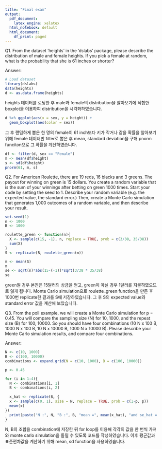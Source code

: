 ```yaml
---
title: "Final exam"
output:
  pdf_document:
    latex_engine: xelatex 
  html_notebook: default
  html_document:
    df_print: paged
---
```


Q1. From the dataset 'heights' in the 'dslabs' package, please describe the distribution of male and female heights. If you pick a female at random, what is the probability that she is 61 inches or shorter?

Answer: 

```r
# Load dataset
library(dslabs)
data(heights)
d <- as.data.frame(heights)
```

heights 데이터를 로딩한 후 male과 female의 distribution을 알아보기에 적합한 boxplot을 이용하여 distribution을 시각화하였습니다.

```r
d %>% ggplot(aes(x = sex, y = height)) +
  geom_boxplot(aes(color = sex))
```

그 후 랜덤하게 뽑은 한 명의 female이 61 inch보다 키가 작거나 같을 확률을 알아보기 위해 female 데이터만 filter로 뽑은 후 mean, standard deviation을 구해 pnorm funciton으로 그 확률을 계산하였습니다. 

```r
df <- filter(d, sex == "Female")
m <- mean(df$height)
s <- sd(df$height)
pnorm(61, m, s)
```


Q2. For American Roulette, there are 19 reds, 16 blacks and 3 greens. The payout for winning on green is 15 dollars. You create a random variable that is the sum of your winnings after betting on green 1000 times. Start your code by setting the seed to 1. Describe your random variable (e.g. the expected value, the standard error.) Then, create a Monte Carlo simulation that generates 1,000 outcomes of a random variable, and then describe your result.

```r
set.seed(1)
n <- 1000
B <- 1000

roulette_green <- function(n){
  X <- sample(c(15, -1), n, replace = TRUE, prob = c(3/38, 35/38))
  sum(X)
}
S <- replicate(B, roulette_green(n))

m <- mean(S)
m
se <- sqrt(n)*abs(15-(-1))*sqrt(3/38 * 35/38)
se
```

green일 경우 본인은 15달러의 상금을 얻고, green이 아닐 경우 1달러를 지불하였으므로 잃게 됩니다. Monte Carlo simulation으로 roulette_green function을 만든 후 1000번 replicate한 결과를 S에 저장하였습니다. 그 후 S의 expected value와 standard error 값을 계산해 보았습니다.

Q3. From the poll example, we will create a Monte Carlo simulation for p = 0.45. You will compare the sampling size (N) for 10, 1000, and the repeat size (B) for 100, 10000. So you should have four combinations (10 N x 100 B, 1000 N x 100 B, 10 N x 10000 B, 1000 N x 10000 B). Please describe your Monte Carlo simulation results, and compare four combinations.

Answer:
```r
N <- c(10, 1000)
B <- c(100, 10000)
combinations <- expand.grid(N = c(10, 1000), B = c(100, 10000))
```

```r
p <- 0.45

for (i in 1:4){
  N <- combinations[i, 1]
  B <- combinations[i, 2]
  
  x_hat <- replicate(B, {
  x <- sample(c(0, 1), size = N, replace = TRUE, prob = c(1-p, p))
  mean(x)
})
  print(paste("N :", N, "B :", B, "mean =", mean(x_hat), "and se_hat = ", sd(x_hat)))
} 
```

N, B의 조합을 combination에 저장한 뒤 for loop를 이용해 각각의 값을 한 번씩 가져와 monte carlo simulation을 돌릴 수 있도록 코드를 작성하였습니다. 이후 평균값과 표준편차값을 계산하기 위해 mean, sd function을 사용하였습니다.





